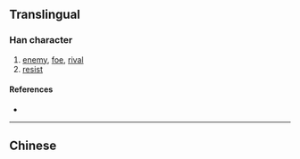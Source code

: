 {{character info/new}}
{{also|敵}}
==Translingual==

===Han character===
{{Han char|rn=66|rad=攴|as=06|sn=10|four=|canj=HROK,XHROK|ids=⿰舌攵}}

# [[enemy]], [[foe]], [[rival]]
# [[resist]]

====References====
* {{Han ref|kx=1007.050|hdz=52943.020|uh=654C|ud=25932}}

----

==Chinese==
{{zh-see|敵}}